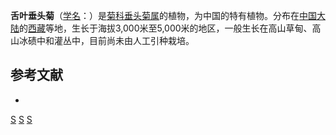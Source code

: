 {{Speciesbox
| name = 舌叶垂头菊
| status = 
| status_system = 
| image =
| genus = Cremanthodium
| species = lingulatum
| authority = [[刘尚武|S. W. Liu]]
}}

'''舌叶垂头菊'''（[[学名|学名]]：{{lang|la|''Cremanthodium lingulatum''}}）是[[菊科|菊科]][[垂头菊属|垂头菊属]]的植物，为中国的特有植物。分布在[[中国大陆|中国大陆]]的[[西藏|西藏]]等地，生长于海拔3,000米至5,000米的地区，一般生长在高山草甸、高山冰碛中和灌丛中，目前尚未由人工引种栽培。

== 参考文献 ==
<div class="references-small">
* {{cite web| url =http://www.bioinfo.cn/db05/KmzwSpecies.php?action=view&id=3573| title =舌叶垂头菊| work =《中国高等植物数据库全库》| publisher =中国科学院微生物研究所| author =昆明植物研究所| accessdate =2009-02-25| deadurl =yes| archiveurl =https://web.archive.org/web/20160305030937/http://www.bioinfo.cn/db05/KmzwSpecies.php?action=view&id=3573| archivedate =2016-03-05}}
</div>
{{Taxonbar|from=Q15230670}}

[[Category:垂头菊属|S]]
[[Category:中國特有植物|S]]
[[Category:西藏植物|S]]